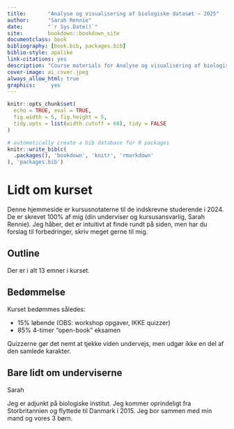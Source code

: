 ```yaml
---
title:       "Analyse og visualisering af biologiske datasæt – 2025"
author:      "Sarah Rennie"
date:        "`r Sys.Date()`"
site:        bookdown::bookdown_site
documentclass: book
bibliography: [book.bib, packages.bib]
biblio-style: apalike
link-citations: yes
description: "Course materials for Analyse og visualisering af biologiske datasæt 2025"
cover-image: ai_cover.jpeg
always_allow_html: true
graphics:     yes
---
```




```r
knitr::opts_chunk$set(
  echo = TRUE, eval = TRUE,
  fig.width = 5, fig.height = 5,
  tidy.opts = list(width.cutoff = 60), tidy = FALSE
)
```

```r
# automatically create a bib database for R packages
knitr::write_bib(c(
  .packages(), 'bookdown', 'knitr', 'rmarkdown'
), 'packages.bib')
```


# Lidt om kurset {-}

Denne hjemmeside er kursusnotaterne til de indskrevne studerende i 2024. De er skrevet 100% af mig (din underviser og kursusansvarlig, Sarah Rennie). Jeg håber, det er intuitivt at finde rundt på siden, men har du forslag til forbedringer, skriv meget gerne til mig.

## Outline {-}

Der er i alt 13 emner i kurset.

## Bedømmelse {-}

Kurset bedømmes således:

* 15% løbende (OBS: workshop opgaver, IKKE quizzer)
* 85% 4-timer "open-book" eksamen

Quizzerne gør det nemt at tjekke viden undervejs, men udgør ikke en del af den samlede karakter.

## Bare lidt om underviserne {-}

Sarah

Jeg er adjunkt på biologiske institut. Jeg kommer oprindeligt fra Storbritannien og flyttede til Danmark i 2015. Jeg bor sammen med min mand og vores 3 børn.


